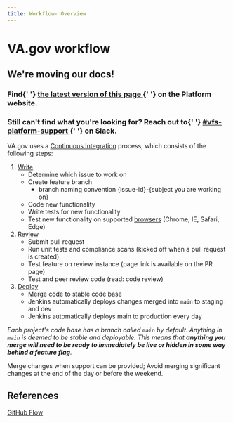 ```yaml
---
title: Workflow- Overview
---
```


# VA.gov workflow

<div class="deprecation-message">
  <h2>We're moving our docs!</h2>
  <h3>
    Find{' '}
    <a href="https://depo-platform-documentation.scrollhelp.site/developer-docs/Frontend-workflow.1846083611.html">
      the latest version of this page
    </a>{' '}
    on the Platform website.
  </h3>
  <h3>
    Still can't find what you're looking for? Reach out to{' '}
    <a href="https://dsva.slack.com/archives/CBU0KDSB1">
      #vfs-platform-support
    </a>{' '}
    on Slack.
  </h3>
</div>

VA.gov uses a [Continuous Integration](https://www.thoughtworks.com/continuous-integration) process, which consists of the following steps:

1. [Write](/getting-started/workflow/write)
   - Determine which issue to work on
   - Create feature branch
     - branch naming convention {issue-id}-{subject you are working on}
   - Code new functionality
   - Write tests for new functionality
   - Test new functionality on supported [browsers](/platform/front-end-standards/documented-decisions/browser-support/) (Chrome, IE, Safari, Edge)
2. [Review](/getting-started/workflow/review)
   - Submit pull request
   - Run unit tests and compliance scans (kicked off when a pull request is created)
   - Test feature on review instance (page link is available on the PR page)
   - Test and peer review code (read: code review)
3. [Deploy](/getting-started/workflow/deploy)
   - Merge code to stable code base
   - Jenkins automatically deploys changes merged into `main` to staging and dev
   - Jenkins automatically deploys main to production every day

_Each project's code base has a branch called `main` by default. Anything in `main` is deemed to be stable and deployable. This means that **anything you merge will need to be ready to immediately be live or hidden in some way behind a feature flag**._

Merge changes when support can be provided; Avoid merging significant changes at the end of the day or before the weekend.

## References

[GitHub Flow](https://guides.github.com/introduction/flow/)
